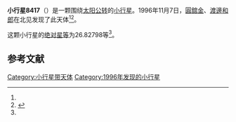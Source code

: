 {{Infobox planet
| bgcolour = #FFFFC0
| name = 8417 Lancetaylor
| symbol = 
| image = 
| caption = 
| discovery = yes
| discovery_ref = 
| discoverer = [[圓舘金|圓舘金]]、[[渡邊和郎|渡邊和郎]]
| discovery_site = [[北见|北见]] 
| discovered = 1996年11月7日
| designations = yes
| mp_name = 
| named_after = 
| alt_names = 1996 VG8/ 1986 TU5
| mp_category = [[主带小行星|主带小行星]]
| orbit_ref = <ref name="a">[http://ssd.jpl.nasa.gov/sbdb.cgi?sstr=8417 8417 Lancetaylor] {{Wayback|url=http://ssd.jpl.nasa.gov/sbdb.cgi?sstr=8417 |date=20140817194215 }}，小行星數據庫瀏覽器（JPL Small-Body Database Browser）－[[美国国家航空航天局|美国国家航空航天局]]喷气推进实验室</ref>
| epoch = 2456400.5 (2013年4月18日更新)
| aphelion = {{convert|2.6403864|AU|km|3|abbr=on|lk=out}}
| perihelion = {{convert|1.7837628|AU|km|3|abbr=on}}
| semimajor = {{convert|2.2120746|AU|km|3|abbr=on}}
| eccentricity = 0.1936245
| period = 1201.705581 [[日|日]]<br />3.29[[儒略年|儒略年]]
| avg_speed = 
| inclination = 5.80755
| asc_node = 262.58093
| mean_anomaly = 
| arg_peri = 26.82798
| satellites = 
| physical_characteristics = yes
| dimensions = 
| mass = 
| density = 
| surface_grav = 
| escape_velocity = 
| sidereal_day = 
| axial_tilt = 
| pole_ecliptic_lat = 
| pole_ecliptic_lon = 
| albedo = 
| temperatures= 
| temp_name1 = 
| mean_temp_1 = 
| max_temp_1 = 
| temp_name2 = 
| max_temp_2 = 
| spectral_type = 
| abs_magnitude = 26.82798
}}

'''小行星8417'''（{{lang-en|8417 Lancetaylor}}）是一颗围绕[[太阳|太阳]][[公转|公转]]的[[小行星|小行星]]。1996年11月7日，[[圓舘金|圓舘金]]、[[渡邊和郎|渡邊和郎]]在北见发现了此天体<ref name="a" /><ref>{{cite news|title=小行星列表|url=http://cfa-www.harvard.edu/iau/lists/NumberedMPs.txt|accessdate=2013-07-08|newspaper=哈佛大学|archive-date=2008-05-17|archive-url=https://web.archive.org/web/20080517010638/http://cfa-www.harvard.edu/iau/lists/NumberedMPs.txt|dead-url=no}}</ref>。

这颗小行星的[[绝对星等|绝对星等]]为26.82798等<ref name="a" />。

==参考文献==
{{reflist}}
{{Minor Planet Number|[[小行星8416|小行星8416]]|[[小行星8418|小行星8418]]}}

{{小天体}}

[[Category:小行星带天体|Category:小行星带天体]]
[[Category:1996年发现的小行星|Category:1996年发现的小行星]]


{{asteroid-stub}}